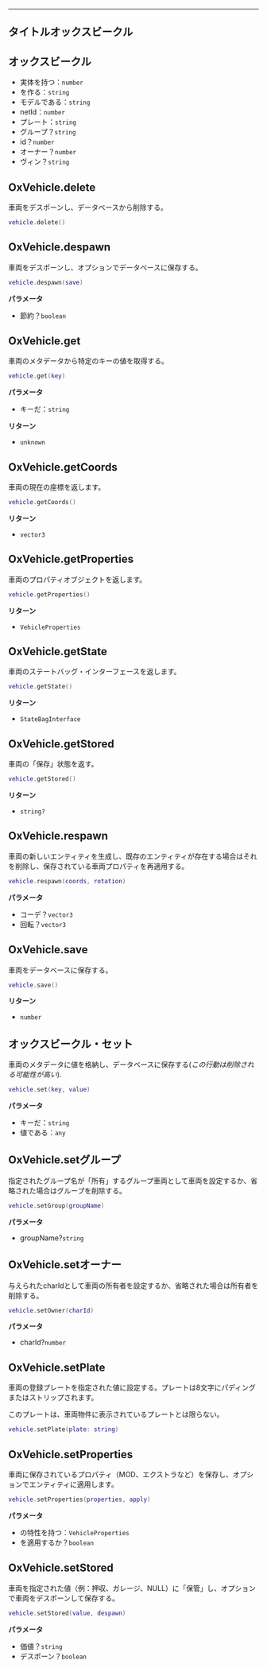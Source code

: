 ***

## タイトルオックスビークル

## オックスビークル

* 実体を持つ：`number`
* を作る：`string`
* モデルである：`string`
* netId：`number`
* プレート：`string`
* グループ？`string`
* id？`number`
* オーナー？`number`
* ヴィン？`string`

## OxVehicle.delete

車両をデスポーンし、データベースから削除する。

```lua
vehicle.delete()
```

## OxVehicle.despawn

車両をデスポーンし、オプションでデータベースに保存する。

```lua
vehicle.despawn(save)
```

**パラメータ**

* 節約？`boolean`

## OxVehicle.get

車両のメタデータから特定のキーの値を取得する。

```lua
vehicle.get(key)
```

**パラメータ**

* キーだ：`string`

**リターン**

* `unknown`

## OxVehicle.getCoords

車両の現在の座標を返します。

```lua
vehicle.getCoords()
```

**リターン**

* `vector3`

## OxVehicle.getProperties

車両のプロパティオブジェクトを返します。

```lua
vehicle.getProperties()
```

**リターン**

* `VehicleProperties`

## OxVehicle.getState

車両のステートバッグ・インターフェースを返します。

```lua
vehicle.getState()
```

**リターン**

* `StateBagInterface`

## OxVehicle.getStored

車両の「保存」状態を返す。

```lua
vehicle.getStored()
```

**リターン**

* `string?`

## OxVehicle.respawn

車両の新しいエンティティを生成し、既存のエンティティが存在する場合はそれを削除し、保存されている車両プロパティを再適用する。

```lua
vehicle.respawn(coords, rotation)
```

**パラメータ**

* コーデ？`vector3`
* 回転？`vector3`

## OxVehicle.save

車両をデータベースに保存する。

```lua
vehicle.save()
```

**リターン**

* `number`

## オックスビークル・セット

車両のメタデータに値を格納し、データベースに保存する(*この行動は削除される可能性が高い*).

```lua
vehicle.set(key, value)
```

**パラメータ**

* キーだ：`string`
* 値である：`any`

## OxVehicle.setグループ

指定されたグループ名が「所有」するグループ車両として車両を設定するか、省略された場合はグループを削除する。

```lua
vehicle.setGroup(groupName)
```

**パラメータ**

* groupName?`string`

## OxVehicle.setオーナー

与えられたcharIdとして車両の所有者を設定するか、省略された場合は所有者を削除する。

```lua
vehicle.setOwner(charId)
```

**パラメータ**

* charId?`number`

## OxVehicle.setPlate

車両の登録プレートを指定された値に設定する。プレートは8文字にパディングまたはストリップされます。

このプレートは、車両物件に表示されているプレートとは限らない。

```lua
vehicle.setPlate(plate: string)
```

## OxVehicle.setProperties

車両に保存されているプロパティ（MOD、エクストラなど）を保存し、オプションでエンティティに適用します。

```lua
vehicle.setProperties(properties, apply)
```

**パラメータ**

* の特性を持つ：`VehicleProperties`
* を適用するか？`boolean`

## OxVehicle.setStored

車両を指定された値（例：押収、ガレージ、NULL）に「保管」し、オプションで車両をデスポーンして保存する。

```lua
vehicle.setStored(value, despawn)
```

**パラメータ**

* 価値？`string`
* デスポーン？`boolean`
